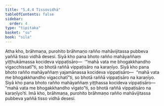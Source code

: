 ```yaml
---
title: "5.4.4 Tissovidhā"
tableOfContents: false
sidebar:
  order: 4
type: "tipitaka"
basket: "su"
book: "sila"
---
```



<DynamicBreadcrumb />

<Division number="342" book="sila">

<Paragraph number="553" book="sila">
Atha kho, brāhmaṇa, purohito brāhmaṇo rañño mahāvijitassa pubbeva yaññā tisso vidhā desesi. Siyā kho pana bhoto rañño mahāyaññaṃ yiṭṭhukāmassa kocideva vippaṭisāro—  ‘“mahā vata me bhogakkhandho vigacchissatī”ti, so bhotā raññā vippaṭisāro na karaṇīyo. Siyā kho pana bhoto rañño mahāyaññaṃ yajamānassa kocideva vippaṭisāro—  “mahā vata me bhogakkhandho vigacchatī”ti, so bhotā raññā vippaṭisāro na karaṇīyo. Siyā kho pana bhoto rañño mahāyaññaṃ yiṭṭhassa kocideva vippaṭisāro—  “mahā vata me bhogakkhandho vigato”ti, so bhotā raññā vippaṭisāro na karaṇīyo’ti. Imā kho, brāhmaṇa, purohito brāhmaṇo rañño mahāvijitassa pubbeva yaññā tisso vidhā desesi.
</Paragraph>
</Division>